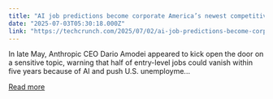 ```yaml
---
title: "AI job predictions become corporate America’s newest competitive sport"
date: "2025-07-03T05:30:18.000Z"
link: "https://techcrunch.com/2025/07/02/ai-job-predictions-become-corporate-americas-newest-competitive-sport/"
---
```


In late May, Anthropic CEO Dario Amodei appeared to kick open the door on a sensitive topic, warning that half of entry-level jobs could vanish within five years because of AI and push U.S. unemployme...

[Read more](https://techcrunch.com/2025/07/02/ai-job-predictions-become-corporate-americas-newest-competitive-sport/)

